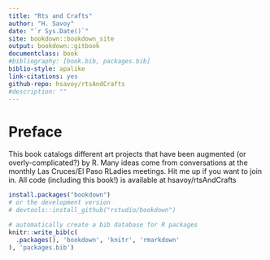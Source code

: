 ```yaml
--- 
title: "Rts and Crafts" 
author: "H. Savoy"
date: "`r Sys.Date()`"
site: bookdown::bookdown_site
output: bookdown::gitbook
documentclass: book
#bibliography: [book.bib, packages.bib]
biblio-style: apalike
link-citations: yes
github-repo: hsavoy/rtsAndCrafts
#description: ""
---
```


# Preface

This book catalogs different art projects that have been augmented (or overly-complicated?) by R. Many ideas come from conversations at the monthly Las Cruces/El Paso RLadies meetings. Hit me up if you want to join in.
All code (including this book!) is available at hsavoy/rtsAndCrafts



```r
install.packages("bookdown")
# or the development version
# devtools::install_github("rstudio/bookdown")
```


```r
# automatically create a bib database for R packages
knitr::write_bib(c(
  .packages(), 'bookdown', 'knitr', 'rmarkdown'
), 'packages.bib')
```
